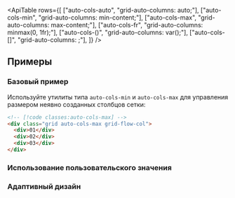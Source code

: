 

<ApiTable
  rows={[
    ["auto-cols-auto", "grid-auto-columns: auto;"],
    ["auto-cols-min", "grid-auto-columns: min-content;"],
    ["auto-cols-max", "grid-auto-columns: max-content;"],
    ["auto-cols-fr", "grid-auto-columns: minmax(0, 1fr);"],
    ["auto-cols-(<custom-property>)", "grid-auto-columns: var(<custom-property>);"],
    ["auto-cols-[<value>]", "grid-auto-columns: <value>;"],
  ]}
/>

## Примеры

### Базовый пример

Используйте утилиты типа `auto-cols-min` и `auto-cols-max` для управления размером неявно созданных столбцов сетки:

```html
<!-- [!code classes:auto-cols-max] -->
<div class="grid auto-cols-max grid-flow-col">
  <div>01</div>
  <div>02</div>
  <div>03</div>
</div>
```

### Использование пользовательского значения

<UsingACustomValue utility="auto-cols" name="size of implicitly-created grid columns" value="minmax(0,2fr)" />

### Адаптивный дизайн

<ResponsiveDesign
  property="grid-auto-columns"
  defaultClass="grid grid-flow-col auto-cols-max"
  featuredClass="auto-cols-min"
/>
